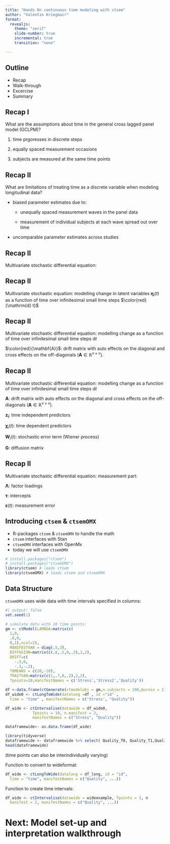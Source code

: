 ```yaml
---
title: "Hands On continuous time modeling with ctsem"
author: "Valentin Kriegmair"
format: 
  revealjs:
    theme: "serif"
    slide-number: true
    incremental: true
    transition: "none" 

---
```


## Outline
* Recap
* Walk-through
* Excercise
* Summary

## Recap I
What are the assumptions about time in the general cross lagged panel model (GCLPM)?

1. time prgoresses in discrete steps

2. equally spaced measurement occasions

3. subjects are measured at the same time points

## Recap II
What are limitations of treating time as a discrete variable when modeling longitudinal data?

* biased parameter estimates due to:

  * unequally spaced measurement waves in the panel data

  * measurement of individual subjects at each wave spread out over time

* uncomparable parameter estimates across studies

## Recap II
Multivariate stochastic differential equation:
\begin{gather*}
\mathrm{d} \boldsymbol{\eta}_i(t)=\left({\mathbf{A}} \boldsymbol{\eta}_i(t)+\mathbf{B} \mathbf{z}_i+\mathbf{M} \boldsymbol{\chi}_i(t)\right) \mathrm{d} t+\mathbf{G} \mathrm{d} \mathbf{W}_i(t)
\end{gather*}

## Recap II
Multivariate stochastic \color{red}{differential} equation:
\begin{gather*}
\color{red}{\mathrm{d}} \boldsymbol{\eta}_i(\color{red}{t})=\left(\mathbf{A} \boldsymbol{\eta}_i(\color{red}{t})+\mathbf{B} \mathbf{z}_i+\mathbf{M} \boldsymbol{\chi}_i(t)\right) \color{red}{\mathrm{d} t}+\mathbf{G} \color{red}{\mathrm{d}} \mathbf{W}_i(\color{red}{t})
\end{gather*}
modelling change in latent variables $\boldsymbol{\eta}_i(t)$
 as a function of time over infinitesimal small time steps $\color{red}{\mathrm{d} t}$

## Recap II
Multivariate stochastic differential equation:
\begin{gather*}
\mathrm{d} \boldsymbol{\eta}_i(t)=\left(\color{red}{\mathbf{A}} \boldsymbol{\eta}_i(t)+\mathbf{B} \mathbf{z}_i+\mathbf{M} \boldsymbol{\chi}_i(t)\right) \mathrm{d} t+\mathbf{G} \mathrm{d} \mathbf{W}_i(t)
\end{gather*}
modelling change as a function of time over infinitesimal small time steps $\mathrm{d} t$

$\color{red}{\mathbf{A}}$: drift matrix with auto effects on the diagonal and cross effects on the off-diagonals ($\mathbf{A} \in \mathbb{R}^{v \times v}$).


## Recap II {.smaller}
Multivariate stochastic differential equation:
\begin{gather*}
\mathrm{d} \boldsymbol{\eta}_i(t)=\left(\mathbf{A} \boldsymbol{\eta}_i(t)+\mathbf{B} \mathbf{z}_i+\mathbf{M} \boldsymbol{\chi}_i(t)\right) \mathrm{d} t+\mathbf{G} \mathrm{d} \mathbf{W}_i(t)
\end{gather*}
modelling change as a function of time over infinitesimal small time steps $\mathrm{d} t$

$\mathbf{A}$: drift matrix with auto effects on the diagonal and cross effects on the off-diagonals ($\mathbf{A} \in \mathbb{R}^{v \times v}$).

$\mathbf{z_i}$: time independent predictors

$\boldsymbol{\chi}_i(t)$: time dependent predictors

$\mathbf{W}_i(t)$: stochastic error term (Wiener process)

$\mathbf{G}$: diffusion matrix

## Recap II {.smaller}
Multivariate stochastic differential equation:
\begin{gather*}
\mathrm{d} \boldsymbol{\eta}_i(t)=\left(\mathbf{A} \boldsymbol{\eta}_i(t)+\mathbf{B} \mathbf{z}_i+\mathbf{M} \boldsymbol{\chi}_i(t)\right) \mathrm{d} t+\mathbf{G} \mathrm{d} \mathbf{W}_i(t)
\end{gather*}
measurement part:
\begin{gather*}
\mathbf{y}(t)=\boldsymbol{\Lambda} \boldsymbol{\eta}(t)+{\boldsymbol{\tau}}+\boldsymbol{\varepsilon}(t)
\end{gather*}
\begin{gather*}
\boldsymbol{\varepsilon}(t) \sim \mathrm{N}(\mathbf{0}, \mathbf{Θ})
\end{gather*}

$\boldsymbol{\Lambda}$: factor loadings

$\boldsymbol{\tau}$: intercepts

$\boldsymbol{\varepsilon}(t)$: measurement error

## {background-image="figures/figure3-1.png" background-size="contain" background-repeat="no-repeat"}
## {background-image="figures/figure3-2.png" background-size="contain" background-repeat="no-repeat"}

## Introducing `ctsem` & `ctsemOMX` {.smaller}
* R-packages `ctsem` & `ctsemOMX` to handle the math
* `ctsem` interfaces with Stan
* `ctsemOMX` interfaces with OpenMx
* today we will use `ctsemOMX`
```r
# install.packages("ctsem")
# install.packages("ctsemOMX")
library(ctsem) # loads ctsem
library(ctsemOMX) # loads ctsem and ctsemOMX
```

## Data Structure {.smaller auto-animate="true"}
::: {.fragmet}
`ctsemOMX` uses wide data with time intervals specified in columns:
```r
#| output: false
set.seed(1)

# simulate data with 10 time points:
gm <- ctModel(LAMBDA=matrix(c(
  1,0,
  .8,0,
  0,1),ncol=2),
  MANIFESTVAR = diag(.5,3),
  DIFFUSION=matrix(c(.8,.5,0,.2),2,2),
  DRIFT=c(
    -.5,0,
    -.3,-.2),
  T0MEANS = c(20,-10),
  TRAITVAR=matrix(c(1,.7,0,.2),2,2),
  Tpoints=10,manifestNames = c('Stress','Stress2','Quality'))

df <-data.frame(ctGenerate(ctmodelobj = gm,n.subjects = 100,burnin = 2))
df_wide0 <- ctLongToWide(datalong =df , id ="id" ,
  time = "time" , manifestNames = c('Stress', "Quality"))

df_wide <- ctIntervalise(datawide = df_wide0,
            Tpoints = 10, n.manifest = 2,
            manifestNames = c("Stress", "Quality"))

dataframewide<- as.data.frame(df_wide)
```
```r
library(tidyverse)
dataframewide <- dataframewide %>% select( Quality_T0, Quality_T1,Quality_T2, dT1:dT3)
head(dataframewide)
```

(time points can also be interindividually varying)
:::

::: {.fragmet}
Function to convert to wideformat:
```r
df_wide <- ctLongToWide(datalong = df_long, id = "id",
  time = "time", manifestNames = c("Quality", ...))
```
:::

::: {.fragmet}
Function to create time intervals:
```r
df_wide <- ctIntervalise(datawide = wideexample, Tpoints = 3, n
  manifest = 2, manifestNames = c("Quality", ...))
```
:::

# Next: Model set-up and interpretation walkthrough

## {background-image="figures/figure2-1.png" background-size="contain" background-repeat="no-repeat"}
